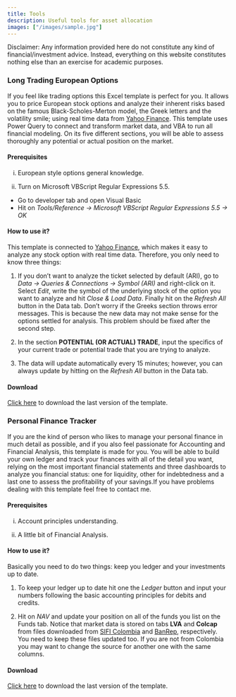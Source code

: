 ```yaml
---
title: Tools
description: Useful tools for asset allocation
images: ["/images/sample.jpg"]
---
```


Disclaimer: Any information provided here do not constitute any kind of financial/investment advice. Instead, everything on this website constitutes nothing else than an exercise for academic purposes.

### Long Trading European Options

If you feel like trading options this Excel template is perfect for you. It allows you to price European stock options and analyze their inherent risks based on the famous Black-Scholes-Merton model, the Greek letters and the volatility smile; using real time data from [Yahoo Finance](https://finance.yahoo.com/). This template uses Power Query to connect and transform market data, and VBA to run all financial modeling. On its five different sections, you will be able to assess thoroughly any potential or actual position on the market.

#### Prerequisites

(i) European style options general knowledge.

(ii) Turn on Microsoft VBScript Regular Expressions 5.5.

  - Go to developer tab and open Visual Basic
  - Hit on *Tools/Reference -> Microsoft VBScript Regular Expressions 5.5 -> OK*


#### How to use it?

This template is connected to [Yahoo Finance](https://finance.yahoo.com/), which makes it easy to analyze any stock option with real time data. Therefore, you only need to know three things:

1. If you don't want to analyze the ticket selected by default (ARI), go to *Data -> Queries & Connections -> Symbol (ARI)* and right-click on it. Select *Edit*, write the symbol of the underlying stock of the option you want to analyze and hit *Close & Load Data*. Finally hit on the *Refresh All* button in the Data tab. Don't worry if the Greeks section throws error messages. This is because the new data may not make sense for the options settled for analysis. This problem should be fixed after the second step.

2. In the section **POTENTIAL (OR ACTUAL) TRADE**, input the specifics of your current trade or potential trade that you are trying to analyze.

3. The data will update automatically every 15 minutes; however, you can always update by hitting on the *Refresh All* button in the Data tab. 

#### Download

[Click here](/Excel/OptionsAnalysis.xlsm) to download the last version of the template.

### Personal Finance Tracker

If you are the kind of person who likes to manage your personal finance in much detail as possible, and if you also feel passionate for Accounting and Financial Analysis, this template is made for you. You will be able to build your own ledger and track your finances with all of the detail you want, relying on the most important financial statements and three dashboards to analyze you financial status: one for liquidity, other for indebtedness and a last one to assess the profitability of your savings.If you have problems dealing with this template feel free to contact me.  

#### Prerequisites

(i) Account principles understanding.

(ii) A little bit of Financial Analysis.

#### How to use it?

Basically you need to do two things: keep you ledger and your investments up to date.

1. To keep your ledger up to date hit one the *Ledger* button and input your numbers following the basic accounting principles for debits and credits.

2. Hit on *NAV* and update your position on all of the funds you list on the Funds tab. Notice that market data is stored on tabs **LVA** and **Colcap** from files downloaded from [SIFI Colombia](https://sificcolombia.lvaindices.com/estadisticas/) and [BanRep](https://www.banrep.gov.co/es/estadisticas/mercado-accionario), respectively. You need to keep these files updated too. If you are not from Colombia you may want to change the source for another one with the same columns.

#### Download

[Click here](/Excel/PersonalFinance.xlsm) to download the last version of the template.


